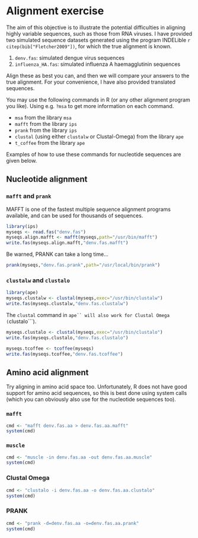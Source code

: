 # Alignment exercise

The aim of this objective is to illustrate the potential difficulties in aligning highly variable sequences, such as those from RNA viruses. I have provided two simulated sequence datasets generated using the program INDELible `r citep(bib["Fletcher2009"])`, for which the true alignment is known.

1. ```denv.fas```: simulated dengue virus sequences
2. ```influenza_HA.fas```: simulated influenza A haemagglutinin sequences

Align these as best you can, and then we will compare your answers to the true alignment. For your convenience, I have also provided translated sequences.

You may use the following commands in R (or any other alignment program you like). Using e.g. ```?msa``` to get more information on each command.

- ```msa``` from the library ```msa```
- ```mafft``` from the library ```ips```
- ```prank``` from the library ```ips```
- ```clustal``` (using either ```clustalw``` or Clustal-Omega) from the library ```ape```
- ```t_coffee``` from the library ```ape```

Examples of how to use these commands for nucleotide sequences are given below.

## Nucleotide alignment

### ```mafft``` and ```prank```

MAFFT is one of the fastest multiple sequence alignment programs available, and can be used for thousands of sequences.

```r
library(ips)
myseqs <- read.fas("denv.fas")
myseqs.align.mafft <- mafft(myseqs,path="/usr/bin/mafft")
write.fas(myseqs.align.mafft,"denv.fas.mafft")
```

Be warned, PRANK can take a long time...

```r
prank(myseqs,"denv.fas.prank",path="/usr/local/bin/prank")
```

### ```clustalw``` and ```clustalo```

```r
library(ape)
myseqs.clustalw <- clustal(myseqs,exec="/usr/bin/clustalw")
write.fas(myseqs.clustalw,"denv.fas.clustalw")
```

The ```clustal``` command in ```ape`` will also work for Clustal Omega (```clustalo```).

```r
myseqs.clustalo <- clustal(myseqs,exec="/usr/bin/clustalo")
write.fas(myseqs.clustalo,"denv.fas.clustalo")
```

```r
myseqs.tcoffee <- tcoffee(myseqs)
write.fas(myseqs.tcoffee,"denv.fas.tcoffee")
```

## Amino acid alignment

Try aligning in amino acid space too. Unfortunately, R does not have good support for amino acid sequences, so this is best done using system calls (which you can obviously also use for the nucleotide sequences too).

### ```mafft```

```r
cmd <- "mafft denv.fas.aa > denv.fas.aa.mafft"
system(cmd)
```

### ```muscle```

```r
cmd <- "muscle -in denv.fas.aa -out denv.fas.aa.muscle"
system(cmd)
```

### Clustal Omega

```r
cmd <- "clustalo -i denv.fas.aa -o denv.fas.aa.clustalo"
system(cmd)
```

### PRANK

```r
cmd <- "prank -d=denv.fas.aa -o=denv.fas.aa.prank"
system(cmd)
```

